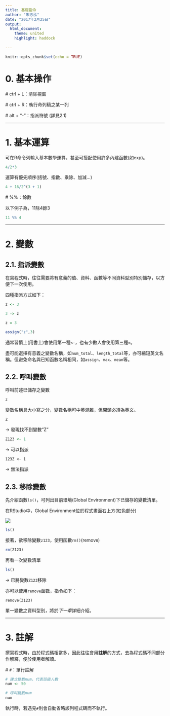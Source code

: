 ---
title: 基礎指令
author: "朱志泓"
date: "2017年2月25日"
output:
  html_document:
    theme: united
    highlight: haddock
    
---

```{r setup, include=FALSE}
knitr::opts_chunk$set(echo = TRUE)
```

# **0. 基本操作**

 # ctrl + L：清除視窗
 
 # ctrl + R：執行命列稿之某一列

 # alt + "-"：指派符號 (詳見2.1)

---

# **1. 基本運算**

可在R命令列輸入基本數學運算，甚至可搭配使用許多內建函數(如exp)。

```{r}
4/2*3
```

運算有優先順序(括號、指數、乘除、加減...)

```{r}
4 + 16/2^(3 + 1)
```

 # %%：餘數

以下例子為，11除4餘3

```{r}
11 %% 4
```

---

# **2. 變數**

## **2.1. 指派變數**

在寫程式時，往往需要將有意義的值、資料、函數等不同資料型別特別儲存，以方便下一次使用。

四種指派方式如下：

```{r}
z <- 3
```

```{r}
3 -> z
```

```{r}
z = 3
```

```{r}
assign("z",3)
```

通常習慣上(用書上)會使用第一種`<-`，也有少數人會使用第三種`=`。

盡可能選擇有意義之變數名稱，如`num_total`、`length_total`等，亦可縮短英文名稱。但避免命名與已知函數名稱相同，如`assign`、`max`、`mean`等。

## **2.2. 呼叫變數**

呼叫前述已儲存之變數

```{r}
z
```

變數名稱具大小寫之分，變數名稱可中英混雜，但開頭必須為英文。

```
Z
```

-> 發現找不到變數"Z"

```{r}
Z123 <- 1
```

-> 可以指派

```
123Z <- 1
```

-> 無法指派

## **2.3. 移除變數**

先介紹函數`ls()`，可列出目前環境(Global Environment)下已儲存的變數清單。

在RStudio中，Global Environment位於程式畫面右上方(紅色部分)

![](basic_1.png)

```{r}
ls()
```

接著，欲移除變數`z123`，使用函數`rm()`(remove)

```{r}
rm(Z123)
```

再看一次變數清單

```{r}
ls()
```

-> 已將變數`Z123`移除

亦可以使用`remove`函數，指令如下：

```
remove(Z123)
```

單一變數之資料型別，將於*下一章*詳細介紹。

---

# **3. 註解**

撰寫程式時，由於程式碼相當多，因此往往會用**註解**的方式，去為程式碼不同部分作解釋，便於使用者解讀。

 # `#`：單行註解

```{r}
# 建立變數num，代表班級人數
num <- 50

# 呼叫變數num
num
```

執行時，若遇見`#`則會自動省略該列程式碼而不執行。